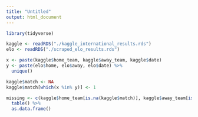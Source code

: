 ```yaml
---
title: "Untitled"
output: html_document
---
```


```r
library(tidyverse)

kaggle <- readRDS("./kaggle_international_results.rds")
elo <- readRDS("./scraped_elo_results.rds")
```

```r
x <- paste(kaggle$home_team, kaggle$away_team, kaggle$date)
y <- paste(elo$home, elo$away, elo$date) %>%
  unique()

kaggle$match <- NA
kaggle$match[which(x %in% y)] <- 1
```

```r
missing <- c(kaggle$home_team[is.na(kaggle$match)], kaggle$away_team[is.na(kaggle$match)]) %>%
  table() %>%
  as.data.frame()
```

